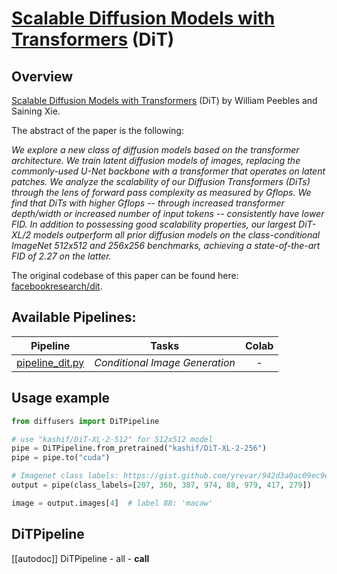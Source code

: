<!--Copyright 2022 The HuggingFace Team. All rights reserved.

Licensed under the Apache License, Version 2.0 (the "License"); you may not use this file except in compliance with
the License. You may obtain a copy of the License at

http://www.apache.org/licenses/LICENSE-2.0

Unless required by applicable law or agreed to in writing, software distributed under the License is distributed on
an "AS IS" BASIS, WITHOUT WARRANTIES OR CONDITIONS OF ANY KIND, either express or implied. See the License for the
specific language governing permissions and limitations under the License.
-->

# [Scalable Diffusion Models with Transformers](https://www.wpeebles.com/DiT) (DiT)

## Overview

[Scalable Diffusion Models with Transformers](https://arxiv.org/abs/2212.09748) (DiT) by William Peebles and Saining Xie.

The abstract of the paper is the following:

*We explore a new class of diffusion models based on the transformer architecture. We train latent diffusion models of images, replacing the commonly-used U-Net backbone with a transformer that operates on latent patches. We analyze the scalability of our Diffusion Transformers (DiTs) through the lens of forward pass complexity as measured by Gflops. We find that DiTs with higher Gflops -- through increased transformer depth/width or increased number of input tokens -- consistently have lower FID. In addition to possessing good scalability properties, our largest DiT-XL/2 models outperform all prior diffusion models on the class-conditional ImageNet 512x512 and 256x256 benchmarks, achieving a state-of-the-art FID of 2.27 on the latter.*

The original codebase of this paper can be found here: [facebookresearch/dit](https://github.com/facebookresearch/dit).

## Available Pipelines:

| Pipeline | Tasks | Colab
|---|---|:---:|
| [pipeline_dit.py](https://github.com/huggingface/diffusers/blob/main/src/diffusers/pipelines/dit/pipeline_dit.py) | *Conditional Image Generation* | - |


## Usage example

```python
from diffusers import DiTPipeline

# use "kashif/DiT-XL-2-512" for 512x512 model
pipe = DiTPipeline.from_pretrained("kashif/DiT-XL-2-256")
pipe = pipe.to("cuda")

# Imagenet class labels: https://gist.github.com/yrevar/942d3a0ac09ec9e5eb3a
output = pipe(class_labels=[207, 360, 387, 974, 88, 979, 417, 279])

image = output.images[4]  # label 88: 'macaw'
```

## DiTPipeline
[[autodoc]] DiTPipeline
	- all
	- __call__
